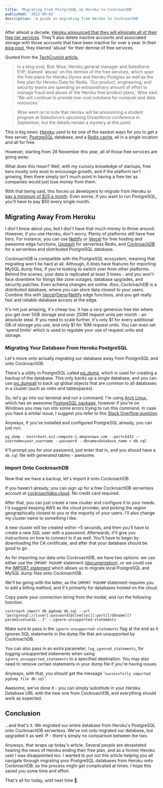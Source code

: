 ```yaml
---
title: 'Migrating From PostgreSQL on Heroku to CockroachDB'
published: '2022-09-02'
description: 'A guide on migrating from Heroku to CockroachDB'
---
```


After almost a decade, [Heroku announced that they will eliminate all of their free tier services](https://techcrunch.com/2022/08/25/heroku-announces-plans-to-eliminate-free-plans-blaming-fraud-and-abuse/). They'll also delete inactive accounts and associated storage with those accounts that have been inactive for over a year. In their [blog post](https://blog.heroku.com/next-chapter), they blamed 'abuse' for their demise of free services.

Quoted from the [TechCrunch article](https://techcrunch.com/2022/08/25/heroku-announces-plans-to-eliminate-free-plans-blaming-fraud-and-abuse/),

> In a blog post, Bob Wise, Heroku general manager and Salesforce EVP, blamed 'abuse' on the demise of the free services, which span the free plans for Heroku Dynos and Heroku Postgres as well as the free plan for Heroku Data for Redis. 'Our product, engineering, and security teams are spending an extraordinary amount of effort to manage fraud and abuse of the Heroku free product plans,' Wise said. 'We will continue to provide low-cost solutions for compute and data resources.'

> Wise went on to note that Heroku will be announcing a student program at Salesforce’s upcoming Dreamforce conference in September, but the details remain a mystery at this point.

This is big news: [Heroku](https://heroku.com) used to be one of the easiest ways for you to get a free server, [PostgreSQL](https://postgresql.org/) database, and a [Redis cache](https://redis.com/), all in a single location and all for free.

However, starting from 28 November this year, all of those free services are going away.

What does this mean? Well, with my cursory knowledge of startups, free tiers mostly only exist to encourage growth, and if the platform isn't growing, then there simply isn't much point in having a free tier as companies would just lose money from them.

With that being said, this forces us developers to migrate from Heroku or [pay a _minimum_ of $25 a month](https://www.heroku.com/pricing). Even worse, if you want to run PostgreSQL, you'll have to pay $50 every single month.

## Migrating Away From Heroku

I don't know about you, but I don't have that much money to throw around. However, if you use Heroku, don't worry. Plenty of platforms still have free tiers. For instance, you can use [Netlify](https://www.netlify.com/) or [Vercel](https://vercel.com/) for free hosting and awesome edge functions, [Upstash](https://upstash.com/) for serverless Redis, and [CockroachDB](https://www.cockroachlabs.com/) for a serverless and distributed PostgreSQL database.

CockroachDB is compatible with the PostgreSQL ecosystem, meaning that migrating won't be hard at all. Although, it does have features for importing MySQL dump files, if you're looking to switch over from other platforms. Behind the scenes, your data is replicated at least 3 times - and you won't face downtime for things like zone outages, database upgrades, and security patches. Even schema changes are online. Also, CockroachDB is a distributed database, where you can store data closest to your users. Combine this with [Vercel](https://vercel.com/edge)/[Deno](https://deno.com)/[Netlify](https://netlify.app/products/edge/) edge functions, and you get really fast and reliable database access at the edge.

It's not just amazing, it's cheap too. It has a _very_ generous free tier where you get over 5GB storage and over 250M request units per month - an absolute steal. If you need to scale further, it's only $1 for every additional GB of storage you use, and only $1 for 10M request units. You can even set 'spend limits' which is used to regulate your use of request units and storage.

### Migrating Your Database From Heroku PostgreSQL

Let's move onto actually migrating our database away from PostgreSQL and onto CockroachDB.

There's a utility in PostgreSQL called [pg_dump](https://www.postgresql.org/docs/current/app-pgdump.html), which is used for creating a backup of the database. This only backs up a single database, and you can use [pg_dumpall](https://www.postgresql.org/docs/current/app-pg-dumpall.html) to back up global objects that are common to all databases in a cluster (such as roles and tablespaces).

So, let's go into our terminal and run a command. I'm using [Arch Linux](https://archlinux.org/), which has an awesome [PostgreSQL package](https://wiki.archlinux.org/title/PostgreSQL), however if you're on Windows you may run into some errors trying to run this command. In case you have a similar issue, I suggest you refer to this [Stack Overflow question](https://stackoverflow.com/questions/45375689/pg-dump-windows-command-prompt-invalid-command).

Anyways, if you've installed and configured PostgreSQL already, you can just run:

```bash:terminal
pg_dump --host=host.ec2.compute-1.amazonaws.com --port=5432 --username=your_username --password --dbname=database_name > db.sql
```

It'll prompt you for your password, just enter that in, and you should have a `db.sql` file with generated tables - awesome.

### Import Onto CockroachDB

Now that we have a backup, let's import it onto CockroachDB.

If you haven't already, you can sign up for a free CockroachDB serverless account at [cockroachlabs.cloud](https://cockroachlabs.cloud/). No credit card required.

After that, you can just create a new cluster and configure it to your needs. I'd suggest keeping AWS as the cloud provider, and picking the region geographically closest to you or the majority of your users. I'll also change my cluster name to something I like.

A new cluster will be created within ~5 seconds, and then you'll have to create a new SQL user with a password. Afterwards, it'll give you instructions on how to connect to it as well. You'll have to begin by downloading the CA certificate, and after that your database should be good to go.

As for importing our data onto CockroachDB, we have two options: we can either use the `IMPORT PGDUMP` statement ([documentation](https://www.cockroachlabs.com/docs/stable/migrate-from-postgres.html)), or we could use the [IMPORT statement](https://www.cockroachlabs.com/docs/stable/import.html) which allows us to migrate local PostgreSQL and MySQL dump files onto CockroachDB.

We'll be going with the latter, as the `IMPORT PGDUMP` statement requires you to add a billing method, and it's primarily for databases hosted on the cloud.

Copy paste your connection string from the modal, and run the following function:

```bash:terminal
cockroach import db pgdump db.sql --url "postgresql://[user[:password]@][netloc][:port][/dbname][?param1=value1&...]" --ignore-unsupported-statements
```

Make sure to pass in the `ignore-unsupported-statements` flag at the end as it ignores SQL statements in the dump file that are unsupported by CockroachDB.

You can also pass in an extra parameter, `log_ignored_statements`, for logging unsupported statements when using `ignore_unsupported_statements` to a specified destination. You may also need to remove certain statements in your dump file if you're having issues.

Anyways, with that, you should get the message '`successfully imported pgdump file db.sql`'.

Awesome, we've done it - you can simply substitute in your Heroku Database URL with the new one from CockroachDB, and everything should work as expected.

## Conclusion

...and that's it. We migrated our entire database from Heroku's PostgreSQL onto CockroachDB serverless. We've not only migrated our database, but upgraded it as well :P - there's simply no comparison between the two.

Anyways, that wraps up today's article. Several people are devastated hearing the news of Heroku ending their free plan, and as a former Heroku user I was disappointed too. I wanted to put out this article helping you all navigate through migrating your PostgreSQL databases from Heroku onto CockroachDB, as the process might get complicated at times. I hope this saved you some time and effort.

That's all for today, until next time 👋.
